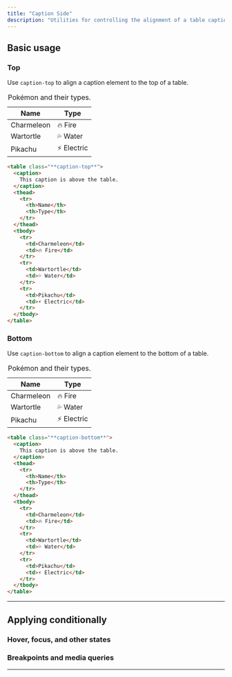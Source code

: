 ```yaml
---
title: "Caption Side"
description: "Utilities for controlling the alignment of a table caption."
---
```




## Basic usage

### Top
Use `caption-top` to align a caption element to the top of a table.

<Example p="none">
    <div class="shadow-sm overflow-hidden px-4 py-8 sm:px-8">
        <table class="table-auto w-full text-sm caption-top">
        <caption class="border-b-0 border dark:border-slate-600 dark:bg-cyan-600/20  bg-cyan-50 bg-none text-slate-500 dark:text-slate-400 py-4  text-xs">
            Pokémon and their types.
        </caption>
        <thead >
            <tr>
            <th class="border dark:border-slate-600 font-medium p-4 pl-8 pt-3 pb-3 text-slate-400 dark:text-slate-200 text-left">Name</th>
            <th class="border dark:border-slate-600 font-medium p-4 pr-8 pt-3 pb-3 text-slate-400 dark:text-slate-200 text-left">Type</th>
            </tr>
        </thead>
        <tbody class="bg-white dark:bg-slate-800">
            <tr>
            <td class="border border-slate-100 dark:border-slate-700 p-4 pl-8 text-slate-500 dark:text-slate-400">Charmeleon</td>
            <td class="border border-slate-100 dark:border-slate-700 p-4 pr-8 text-slate-500 dark:text-slate-400">🔥 Fire</td>
            </tr>
            <tr>
            <td class="border border-slate-100 dark:border-slate-700 p-4 pl-8 text-slate-500 dark:text-slate-400">Wartortle</td>
            <td class="border border-slate-100 dark:border-slate-700 p-4 pr-8 text-slate-500 dark:text-slate-400">💦 Water</td>
            </tr>
            <tr>
            <td class="border border-slate-100 dark:border-slate-700 p-4 pl-8 text-slate-500 dark:text-slate-400">Pikachu</td>
            <td class="border border-slate-100 dark:border-slate-700 p-4 pr-8 text-slate-500 dark:text-slate-400">⚡ Electric</td>
            </tr>
        </tbody>
        </table>
    </div>
</Example>

```html
<table class="**caption-top**">
  <caption>
    This caption is above the table.
  </caption>
  <thead>
    <tr>
      <th>Name</th>
      <th>Type</th>
    </tr>
  </thead>
  <tbody>
    <tr>
      <td>Charmeleon</td>
      <td>🔥 Fire</td>
    </tr>
    <tr>
      <td>Wartortle</td>
      <td>💦 Water</td>
    </tr>
    <tr>
      <td>Pikachu</td>
      <td>⚡ Electric</td>
    </tr>
  </tbody>
</table>
```

### Bottom
Use `caption-bottom` to align a caption element to the bottom of a table.

<Example p="none">
    <div class="shadow-sm overflow-hidden px-4 py-8 sm:px-8">
        <table class="border-collapse border dark:border-slate-600 table-auto w-full text-sm caption-bottom">
        <caption class="border-t-0 border border-slate-100 dark:border-slate-700 dark:bg-cyan-600/20  bg-cyan-50 bg-none text-slate-500 dark:text-slate-400 py-4  text-xs">
            Pokémon and their types.
        </caption>
        <thead >
            <tr>
            <th class="border dark:border-slate-600 font-medium p-4 pl-8 pt-3 pb-3 text-slate-400 dark:text-slate-200 text-left">Name</th>
            <th class="border dark:border-slate-600 font-medium p-4 pr-8 pt-3 pb-3 text-slate-400 dark:text-slate-200 text-left">Type</th>
            </tr>
        </thead>
        <tbody class="bg-white dark:bg-slate-800">
            <tr>
            <td class="border border-slate-100 dark:border-slate-700 p-4 pl-8 text-slate-500 dark:text-slate-400">Charmeleon</td>
            <td class="border border-slate-100 dark:border-slate-700 p-4 pr-8 text-slate-500 dark:text-slate-400">🔥 Fire</td>
            </tr>
            <tr>
            <td class="border border-slate-100 dark:border-slate-700 p-4 pl-8 text-slate-500 dark:text-slate-400">Wartortle</td>
            <td class="border border-slate-100 dark:border-slate-700 p-4 pr-8 text-slate-500 dark:text-slate-400">💦 Water</td>
            </tr>
            <tr>
            <td class="border border-slate-100 dark:border-slate-700 p-4 pl-8 text-slate-500 dark:text-slate-400">Pikachu</td>
            <td class="border border-slate-100 dark:border-slate-700 p-4 pr-8 text-slate-500 dark:text-slate-400">⚡ Electric</td>
            </tr>
        </tbody>
        </table>
    </div>
</Example>

```html
<table class="**caption-bottom**">
  <caption>
    This caption is above the table.
  </caption>
  <thead>
    <tr>
      <th>Name</th>
      <th>Type</th>
    </tr>
  </thead>
  <tbody>
    <tr>
      <td>Charmeleon</td>
      <td>🔥 Fire</td>
    </tr>
    <tr>
      <td>Wartortle</td>
      <td>💦 Water</td>
    </tr>
    <tr>
      <td>Pikachu</td>
      <td>⚡ Electric</td>
    </tr>
  </tbody>
</table>
```

---

## <Heading ignore>Applying conditionally</Heading>

### <Heading ignore>Hover, focus, and other states</Heading>

<HoverFocusAndOtherStates featuredClass="caption-bottom" element="table" />

### <Heading ignore>Breakpoints and media queries</Heading>

<BreakpointsAndMediaQueries  featuredClass="caption-bottom" element="table" />

---